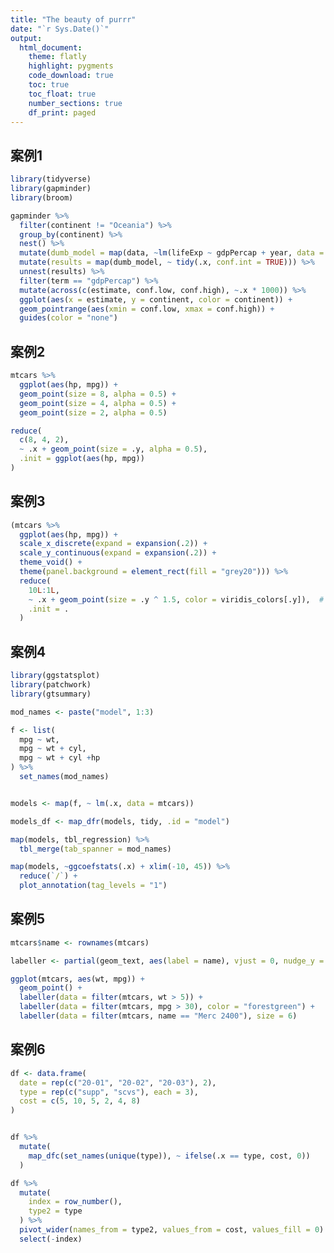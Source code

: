 ```yaml
---
title: "The beauty of purrr"
date: "`r Sys.Date()`"
output: 
  html_document:
    theme: flatly
    highlight: pygments
    code_download: true
    toc: true
    toc_float: true
    number_sections: true
    df_print: paged
---
```






## 案例1
```r
library(tidyverse)
library(gapminder)
library(broom)

gapminder %>% 
  filter(continent != "Oceania") %>% 
  group_by(continent) %>% 
  nest() %>% 
  mutate(dumb_model = map(data, ~lm(lifeExp ~ gdpPercap + year, data = .x))) %>% 
  mutate(results = map(dumb_model, ~ tidy(.x, conf.int = TRUE))) %>% 
  unnest(results) %>% 
  filter(term == "gdpPercap") %>% 
  mutate(across(c(estimate, conf.low, conf.high), ~.x * 1000)) %>% 
  ggplot(aes(x = estimate, y = continent, color = continent)) +
  geom_pointrange(aes(xmin = conf.low, xmax = conf.high)) +
  guides(color = "none")
```



## 案例2
```r
mtcars %>% 
  ggplot(aes(hp, mpg)) +
  geom_point(size = 8, alpha = 0.5) +
  geom_point(size = 4, alpha = 0.5) +
  geom_point(size = 2, alpha = 0.5)
```


```r
reduce(
  c(8, 4, 2),
  ~ .x + geom_point(size = .y, alpha = 0.5),
  .init = ggplot(aes(hp, mpg))
)
```



## 案例3
```r
(mtcars %>% 
  ggplot(aes(hp, mpg)) +
  scale_x_discrete(expand = expansion(.2)) +
  scale_y_continuous(expand = expansion(.2)) +
  theme_void() +
  theme(panel.background = element_rect(fill = "grey20"))) %>% 
  reduce(
    10L:1L,
    ~ .x + geom_point(size = .y ^ 1.5, color = viridis_colors[.y]),  # exponential!
    .init = .
  )
```






## 案例4
```r
library(ggstatsplot)
library(patchwork)
library(gtsummary)

mod_names <- paste("model", 1:3)

f <- list(
  mpg ~ wt,
  mpg ~ wt + cyl,
  mpg ~ wt + cyl +hp
) %>% 
  set_names(mod_names)


models <- map(f, ~ lm(.x, data = mtcars))

models_df <- map_dfr(models, tidy, .id = "model")

map(models, tbl_regression) %>% 
  tbl_merge(tab_spanner = mod_names)

map(models, ~ggcoefstats(.x) + xlim(-10, 45)) %>% 
  reduce(`/`) +
  plot_annotation(tag_levels = "1")
```



## 案例5
```r
mtcars$name <- rownames(mtcars)

labeller <- partial(geom_text, aes(label = name), vjust = 0, nudge_y = 1, nudge_x = 0.05)

ggplot(mtcars, aes(wt, mpg)) +
  geom_point() +
  labeller(data = filter(mtcars, wt > 5)) +
  labeller(data = filter(mtcars, mpg > 30), color = "forestgreen") +
  labeller(data = filter(mtcars, name == "Merc 2400"), size = 6)
```




## 案例6
```r
df <- data.frame(
  date = rep(c("20-01", "20-02", "20-03"), 2),
  type = rep(c("supp", "scvs"), each = 3),
  cost = c(5, 10, 5, 2, 4, 8)
)


df %>% 
  mutate(
    map_dfc(set_names(unique(type)), ~ ifelse(.x == type, cost, 0))
  )

df %>%
  mutate(
    index = row_number(),
    type2 = type
  ) %>%
  pivot_wider(names_from = type2, values_from = cost, values_fill = 0) %>%
  select(-index)
```